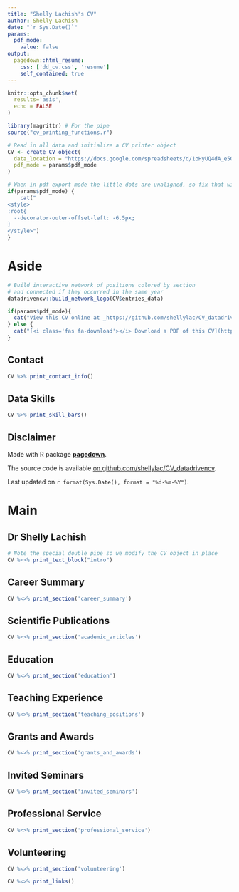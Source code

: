 ```yaml
---
title: "Shelly Lachish's CV"
author: Shelly Lachish
date: "`r Sys.Date()`"
params:
  pdf_mode:
    value: false
output:
  pagedown::html_resume:
    css: ['dd_cv.css', 'resume']
    self_contained: true
---
```


```r
knitr::opts_chunk$set(
  results='asis', 
  echo = FALSE
)

library(magrittr) # For the pipe
source("cv_printing_functions.r")

# Read in all data and initialize a CV printer object
CV <- create_CV_object(
  data_location = "https://docs.google.com/spreadsheets/d/1oHyUQ4dA_e5G2WHl8p2nszinrBz6gKxsR5Xve_P09Gs",  
  pdf_mode = params$pdf_mode
)

```


```r
# When in pdf export mode the little dots are unaligned, so fix that with some conditional CSS.
if(params$pdf_mode) {
    cat("
<style>
:root{
  --decorator-outer-offset-left: -6.5px;
}
</style>")
}
```


Aside
================================================================================

```r
# Build interactive network of positions colored by section
# and connected if they occurred in the same year
datadrivencv::build_network_logo(CV$entries_data)
```


```r
if(params$pdf_mode){
  cat("View this CV online at _https://github.com/shellylac/CV_datadrivencv/_")
} else {
  cat("[<i class='fas fa-download'></i> Download a PDF of this CV](https://github.com/shellylac/CV_datadrivencv/ShellyL_CV.pdf)")
}
```

Contact {#contact}
--------------------------------------------------------------------------------

```r
CV %>% print_contact_info()
```



Data Skills {#skills}
--------------------------------------------------------------------------------

```r
CV %>% print_skill_bars()
```



Disclaimer {#disclaimer}
--------------------------------------------------------------------------------

Made with R package [**pagedown**](https://github.com/rstudio/pagedown). 

The source code is available [on github.com/shellylac/CV_datadrivencv](https://github.com/shellylac/CV_datadrivencv).

Last updated on `r format(Sys.Date(), format = "%d-%m-%Y")`.



Main
================================================================================

Dr Shelly Lachish {#title}
--------------------------------------------------------------------------------

```r
# Note the special double pipe so we modify the CV object in place
CV %<>% print_text_block("intro") 
```


Career Summary {data-icon=laptop}
--------------------------------------------------------------------------------

```r
CV %<>% print_section('career_summary')
```


Scientific Publications {data-icon=book}
--------------------------------------------------------------------------------

```r
CV %<>% print_section('academic_articles')
```


Education {data-icon=graduation-cap data-concise=true}
--------------------------------------------------------------------------------

```r
CV %<>% print_section('education')
```

<!-- These breaks just force a new page so section doesnt get cut off -->
<!-- #<br> -->
<!-- #<br> -->
<!-- #<br> -->

Teaching Experience {data-icon=chalkboard-teacher}
--------------------------------------------------------------------------------

```r
CV %<>% print_section('teaching_positions')
```


Grants and Awards  {data-icon=medal}
--------------------------------------------------------------------------------

```r
CV %<>% print_section('grants_and_awards')
```


Invited Seminars  {data-icon=comments}
--------------------------------------------------------------------------------

```r
CV %<>% print_section('invited_seminars')
```


Professional Service  {data-icon=group}
--------------------------------------------------------------------------------

```r
CV %<>% print_section('professional_service')
```


Volunteering  {data-icon=hands-helping}
--------------------------------------------------------------------------------

```r
CV %<>% print_section('volunteering')
```


```r
CV %<>% print_links()
```

